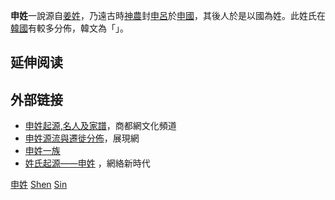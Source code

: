 {{姓氏
|姓氏=申
|拼音=Shēn
|中国大陆=Shen
|台湾=Shen
|香港=San/Sun
|澳门=Son
|韩国=신
|反切=
|同音字=
|堂号=
|郡望=[[琅琊郡|琅琊郡]]
}}

'''申姓'''一說源自[[姜姓|姜姓]]，乃遠古時[[神農|神農]]封[[申呂|申呂]]於[[申國|申國]]，其後人於是以國為姓。此姓氏在[[韓國|韓國]]有較多分佈，韓文為「{{lang|ko|신}}」。

== 延伸阅读 ==
{{Wikisource further reading}}

== 外部链接 ==
* [https://web.archive.org/web/20100102092240/http://cul.shangdu.com/Contents/Channel_4700/2008/0529/123820/content_123820.htm 申姓起源,名人及家譜]，商都網文化頻道
* [http://www.zhanxian.cn/fangchanjiaju/fangchanzhongjie/2008/06/18/06181229452370.shtml 申姓源流與遷徙分佈]{{dead link|date=2018年3月 |bot=InternetArchiveBot |fix-attempted=yes }}，展現網
* [http://blog.sina.com.cn/s/reader_4458ef1101009nch.html 申姓一族]
* [http://www.mypcera.com/xin/html/minsuwenhua/xingshiqoyuan/0591817553727696.htm 姓氏起源——申姓] {{Wayback|url=http://www.mypcera.com/xin/html/minsuwenhua/xingshiqoyuan/0591817553727696.htm |date=20081209105836 }}，網絡新時代

[[Category:申姓|]]
[[Category:漢姓|Shen]]
[[Category:朝鮮語姓氏|Sin]]